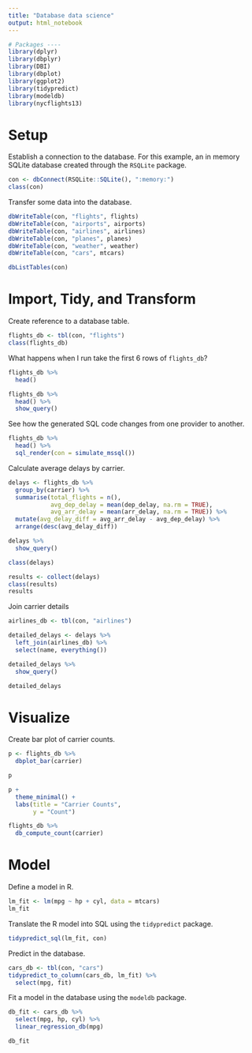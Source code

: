 ```yaml
---
title: "Database data science"
output: html_notebook
---
```


```r
# Packages ----
library(dplyr)
library(dbplyr)
library(DBI)
library(dbplot)
library(ggplot2)
library(tidypredict)
library(modeldb)
library(nycflights13)
```

# Setup
Establish a connection to the database. For this example, an in memory SQLite
database created through the `RSQLite` package.
```r
con <- dbConnect(RSQLite::SQLite(), ":memory:")
class(con)
```

Transfer some data into the database.
```r
dbWriteTable(con, "flights", flights)
dbWriteTable(con, "airports", airports)
dbWriteTable(con, "airlines", airlines)
dbWriteTable(con, "planes", planes)
dbWriteTable(con, "weather", weather)
dbWriteTable(con, "cars", mtcars)

dbListTables(con)
```

# Import, Tidy, and Transform
Create reference to a database table.
```r
flights_db <- tbl(con, "flights")
class(flights_db)
```

What happens when I run take the first 6 rows of `flights_db`?
```r
flights_db %>% 
  head()
```

```r
flights_db %>% 
  head() %>% 
  show_query()
```

See how the generated SQL code changes from one provider to another.
```r
flights_db %>% 
  head() %>% 
  sql_render(con = simulate_mssql())
```

Calculate average delays by carrier.
```r
delays <- flights_db %>% 
  group_by(carrier) %>% 
  summarise(total_flights = n(),
            avg_dep_delay = mean(dep_delay, na.rm = TRUE),
            avg_arr_delay = mean(arr_delay, na.rm = TRUE)) %>% 
  mutate(avg_delay_diff = avg_arr_delay - avg_dep_delay) %>% 
  arrange(desc(avg_delay_diff))
```

```r
delays %>% 
  show_query()
```

```r
class(delays)
```

```r
results <- collect(delays)
class(results)
results
```

Join carrier details
```r
airlines_db <- tbl(con, "airlines")
```

```r
detailed_delays <- delays %>% 
  left_join(airlines_db) %>% 
  select(name, everything())
```

```r
detailed_delays %>% 
  show_query()
```

```r
detailed_delays
```

# Visualize
Create bar plot of carrier counts.
```r
p <- flights_db %>% 
  dbplot_bar(carrier)

p
```

```r
p +
  theme_minimal() +
  labs(title = "Carrier Counts",
       y = "Count")
```

```r
flights_db %>% 
  db_compute_count(carrier)
```

# Model
Define a model in R.
```r
lm_fit <- lm(mpg ~ hp + cyl, data = mtcars)
lm_fit
```

Translate the R model into SQL using the `tidypredict` package.
```r
tidypredict_sql(lm_fit, con)
```

Predict in the database.
```r
cars_db <- tbl(con, "cars")
tidypredict_to_column(cars_db, lm_fit) %>% 
  select(mpg, fit)
```

Fit a model in the database using the `modeldb` package.
```r
db_fit <- cars_db %>% 
  select(mpg, hp, cyl) %>% 
  linear_regression_db(mpg)

db_fit
```
